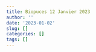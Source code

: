 ```yaml
---
title: Biopuces 12 Janvier 2023
author: ''
date: '2023-01-02'
slug: []
categories: []
tags: []
---
```

